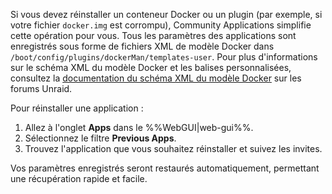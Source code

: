 Si vous devez réinstaller un conteneur Docker ou un plugin (par exemple, si votre fichier `docker.img` est corrompu), Community Applications simplifie cette opération pour vous. Tous les paramètres des applications sont enregistrés sous forme de fichiers XML de modèle Docker dans `/boot/config/plugins/dockerMan/templates-user`. Pour plus d'informations sur le schéma XML du modèle Docker et les balises personnalisées, consultez la [documentation du schéma XML du modèle Docker](https://forums.unraid.net/topic/38619-docker-template-xml-schema/) sur les forums Unraid.

Pour réinstaller une application :

1. Allez à l'onglet **Apps** dans le %%WebGUI|web-gui%%.
2. Sélectionnez le filtre **Previous Apps**.
3. Trouvez l'application que vous souhaitez réinstaller et suivez les invites.

Vos paramètres enregistrés seront restaurés automatiquement, permettant une récupération rapide et facile.
